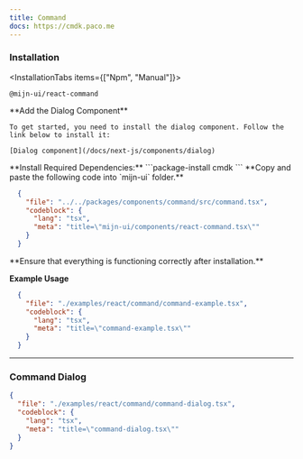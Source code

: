 ```yaml
---
title: Command
docs: https://cmdk.paco.me
---
```



<ComponentPreview>
  <CommandExample />
</ComponentPreview>

### Installation

<InstallationTabs items={["Npm", "Manual"]}>
  <InstallationTabsContent value="Npm">
  ```package-install
  @mijn-ui/react-command
  ```
  </InstallationTabsContent>
  <InstallationTabsContent value="Manual">
  <Steps>
  <Step>
    **Add the Dialog Component**

    To get started, you need to install the dialog component. Follow the link below to install it:

    [Dialog component](/docs/next-js/components/dialog)
  </Step>
  <Step>
  **Install Required Dependencies:** 
  ```package-install
  cmdk
  ```
  </Step>
  <Step>
  **Copy and paste the following code into `mijn-ui` folder.**

  ```json doc-gen:file
    {
      "file": "../../packages/components/command/src/command.tsx",
      "codeblock": {
        "lang": "tsx",
        "meta": "title=\"mijn-ui/components/react-command.tsx\""
      }
    }
  ```
  </Step>
  
  <Step>
  **Ensure that everything is functioning correctly after installation.**
  </Step>
</Steps>
</InstallationTabsContent>
</InstallationTabs>

**Example Usage**

```json doc-gen:file
  {
    "file": "./examples/react/command/command-example.tsx",
    "codeblock": {
      "lang": "tsx",
      "meta": "title=\"command-example.tsx\""
    }
  }
```

---

### Command Dialog

<ComponentPreview>
  <CommandDialogExample />
</ComponentPreview>

```json doc-gen:file
{
  "file": "./examples/react/command/command-dialog.tsx",
  "codeblock": {
    "lang": "tsx",
    "meta": "title=\"command-dialog.tsx\""
  }
}
```
